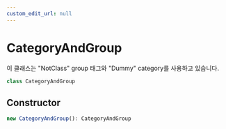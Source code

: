 ```yaml
---
custom_edit_url: null
---
```


# CategoryAndGroup

<div className="doc-subtitle">

이 클래스는 "NotClass" group 태그와 "Dummy" category를 사용하고 있습니다.

</div>

```ts
class CategoryAndGroup
```

## Constructor

```ts
new CategoryAndGroup(): CategoryAndGroup
```